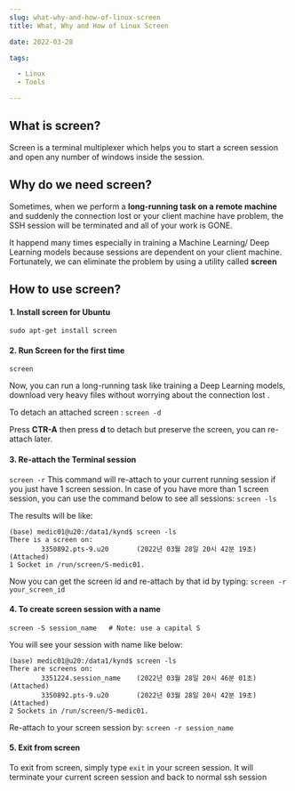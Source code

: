 ```yaml
--- 
slug: what-why-and-how-of-linux-screen
title: What, Why and How of Linux Screen

date: 2022-03-28

tags: 

  - Linux
  - Tools

--- 
```



## What is screen?
Screen is a terminal multiplexer which helps you to start a screen session and open any number of windows inside the session.


## Why do we need screen?
Sometimes, when we perform a **long-running task on a remote machine** and suddenly the connection lost or your client machine have problem, the SSH session will be terminated and all of your work is GONE. 

It happend many times especially in training a Machine Learning/ Deep Learning models because sessions are dependent on your client machine. Fortunately, we can eliminate the problem by using a utility called **screen**

## How to use screen?

#### 1. Install screen for Ubuntu
`sudo apt-get install screen`

#### 2. Run Screen for the first time
`screen`

Now, you can run a long-running task like training a Deep Learning models, download very heavy files without worrying about the connection lost . 

To detach an attached screen :
`screen -d`

Press **CTR-A** then press **d** to detach but preserve the screen, you can re-attach later.

#### 3. Re-attach the Terminal session
`screen -r`
This command will re-attach to your current running session if you just have 1 screen session.
In case of you have more than 1 screen session, you can use the command below to see all sessions:
`screen -ls`

The results will be like:
```
(base) medic01@u20:/data1/kynd$ screen -ls
There is a screen on:
        3350892.pts-9.u20       (2022년 03월 28일 20시 42분 19초)       (Attached)
1 Socket in /run/screen/S-medic01.
```

Now you can get the screen id and re-attach by that id by typing:
`screen -r your_screen_id `


#### 4. To create screen session with a name
`screen -S session_name   # Note: use a capital S`

You will see  your session with name like below:
```
(base) medic01@u20:/data1/kynd$ screen -ls
There are screens on:
        3351224.session_name    (2022년 03월 28일 20시 46분 01초)       (Attached)
        3350892.pts-9.u20       (2022년 03월 28일 20시 42분 19초)       (Attached)
2 Sockets in /run/screen/S-medic01.
```

Re-attach to your screen session by:
`screen -r session_name`

#### 5. Exit from screen
To exit from screen, simply type `exit` in your screen session. It will terminate your current screen session and back to normal ssh session



